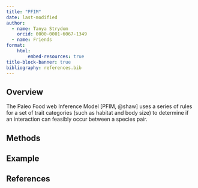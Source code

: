 ```yaml
---
title: "PFIM"
date: last-modified
author:
  - name: Tanya Strydom
    orcid: 0000-0001-6067-1349
  - name: Friends
format:
    html:
        embed-resources: true
title-block-banner: true
bibliography: references.bib
---
```


## Overview

The Paleo Food web Inference Model [PFIM, @shaw] uses a series of rules for a set of trait categories (such as habitat and body size) to determine if an interaction can feasibly occur between a species pair.

## Methods

## Example

## References {.unnumbered}

::: {#refs}
:::